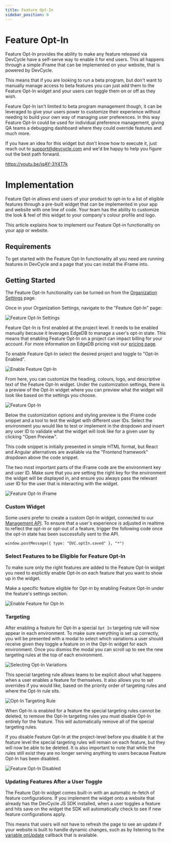 ```yaml
---
title: Feature Opt-In
sidebar_position: 6
---
```


# Feature Opt-In

Feature Opt-In provides the ability to make any feature released via DevCycle have a self-serve way to enable it for end users. This all happens through a simple iFrame that can be implemented on your website, that is powered by DevCycle.

This means that if you are looking to run a beta program, but don't want to manually manage access to beta features you can just add them to the Feature Opt-In widget and your users can toggle them on or off as they wish.

Feature Opt-In isn't limited to beta program management though, it can be leveraged to give your users power to customize their experience without needing to build your own way of managing user preferences. In this way Feature Opt-In could be used for individual preference management, giving QA teams a debugging dashboard where they could override features and much more.

If you have an idea for this widget but don't know how to execute it, just reach out to support@devcycle.com and we'd be happy to help you figure out the best path forward.

https://youtu.be/jqAY-3Y4T7k

# Implementation

Feature Opt-in allows end users of your product to opt-in to a list of eligible features through a pre-built widget that can be implemented in your app and website with one line of code. Your team has the ability to customize the look & feel of this widget to your company's colour profile and logo. 

This article explains how to implement our Feature Opt-in functionality on your app or website. 

## Requirements

To get started with the Feature Opt-In functionality all you need are running features in DevCycle and a page that you can install the iFrame into.

## Getting Started

The Feature Opt-In functionality can be turned on from the [Organization Settings](https://app.devcycle.com/r/optIn) page.

Once in your Organization Settings, navigate to the "Feature Opt-In" page:

![Feature Opt-In Settings](/oct-22-2022-feature-opt-in-1.png)

Feature Opt-In is first enabled at the project level. It needs to be enabled manually because it leverages EdgeDB to manage a user's opt-in state. This means that enabling Feature Opt-In on a project can impact billing for your account. For more information on EdgeDB pricing visit our [pricing page](https://devcycle.com/pricing).

To enable Feature Opt-In select the desired project and toggle to "Opt-In Enabled".

![Enable Feature Opt-In](/oct-22-2022-feature-opt-in-2.png)

From here, you can customize the heading, colours, logo, and descriptive text of the Feature Opt-In widget. Under the customization settings, there is a preview of the Opt-In widget where you can preview what the widget will look like based on the settings you choose.

![Feature Opt-In](/oct-22-2022-feature-opt-in-3.png)

 Below the customization options and styling preview is the iFrame code snippet and a tool to test the widget with different user IDs. Select the environment you would like to test or implement in the dropdown and insert any user ID to validate what the widget will look like for a given user by clicking "Open Preview". 

 This code snippet is initially presented in simple HTML format, but React and Angular alternatives are available via the "Frontend framework" dropdown above the code snippet.
 
 The two most important parts of the iFrame code are the environment key and user ID. Make sure that you are setting the right key for the environment the widget will be displayed in, and ensure you always pass the relevant user ID for the user that is interacting with the widget.

![Feature Opt-In iFrame](/oct-22-2022-feature-opt-in-4.png)

### Custom Widget

Some users prefer to create a custom Opt-In widget, connected to our [Management API](/management-api/). To ensure that a user's experience is adjusted in realtime to reflect the opt-in or opt-out of a feature, trigger the following code once the opt-in state has been successfully sent to the API.

```
window.postMessage({ type: "DVC.optIn.saved" }, "*")
```

### Select Features to be Eligible for Feature Opt-In

To make sure only the right features are added to the Feature Opt-In widget you need to explicitly enable Opt-In on each feature that you want to show up in the widget.

Make a specific feature eligible for Opt-in by enabling Feature Opt-In under the feature's settings section.

![Enable Feature for Opt-In](/oct-22-2022-feature-opt-in-5.png)

### Targeting

After enabling a feature for Opt-In a special `Opt In` targeting rule will now appear in each environment. To make sure everything is set up correctly, you will be presented with a modal to select which variations a user should receive given they toggle a feature on in the Opt-In widget for each environment. Once you dismiss the modal you can scroll up to see the new targeting rules at the top of each environment.

![Selecting Opt-In Variations](/oct-22-2022-feature-opt-in-7.png)

This special targeting rule allows teams to be explicit about what happens when a user enables a feature for themselves. It also allows you to set overrides if you would like, based on the priority order of targeting rules and where the Opt-In rule sits.

![Opt-In Targeting Rule](/oct-7-2022-feature-opt-in-6.png)

When Opt-In is enabled for a feature the special targeting rules cannot be deleted, to remove the Opt-In targeting rules you must disable Opt-In entirely for the feature. This will automatically remove all of the special targeting rules.

If you disable Feature Opt-In at the project-level before you disable it at the feature level the special targeting rules will remain on each feature, but they will now be able to be deleted. It is also important to note that while the rules still exist they are no longer serving anything to users because Feature Opt-In has been disabled.

![Feature Opt-In Disabled](/oct-22-2022-feature-opt-in-8.png)

### Updating Features After a User Toggle

The Feature Opt-In widget comes built-in with an automatic re-fetch of feature configurations. If you implement the widget onto a website that already has the DevCycle JS SDK installed, when a user toggles a feature and hits save on the widget the SDK will automatically check to see if new feature configurations apply.

This means that users will not have to refresh the page to see an update if your website is built to handle dynamic changes, such as by listening to the [variable onUpdate](/sdk/client-side-sdks/javascript/javascript-usage#getting-variable-values) callback that is available.
